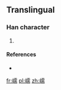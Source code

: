 ==Translingual==

===Han character===
{{Han char|rn=46|rad=山|as=14|sn=17|four=|canj=山一月月 (UMBB)|ids=⿰[[山]][[需]]}}

# {{defn|Han|sort=山14}}

====References====
* {{Han ref|kx=0321.361|hdz=10802.031|uh=5DBF|ud=23999}}

[[fr:嶿]]
[[pl:嶿]]
[[zh:嶿]]
